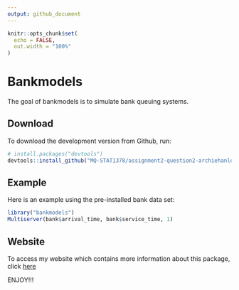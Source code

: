 ```yaml
---
output: github_document
---
```


```r
knitr::opts_chunk$set(
  echo = FALSE,
  out.width = "100%"
)
```

# Bankmodels

The goal of bankmodels is to simulate bank queuing systems.

## Download

To download the development version from Github, run:

``` r
# install.packages("devtools")
devtools::install_github("MQ-STAT1378/assignment2-question2-archiehanlon")
```

## Example

Here is an example using the pre-installed bank data set:

```r
library("bankmodels")
Multiserver(bank$arrival_time, bank$service_time, 1)
```

## Website
To access my website which contains more information about this package, click [here](https://mq-stat1378.github.io/assignment2-question2-archiehanlon/)

ENJOY!!!
